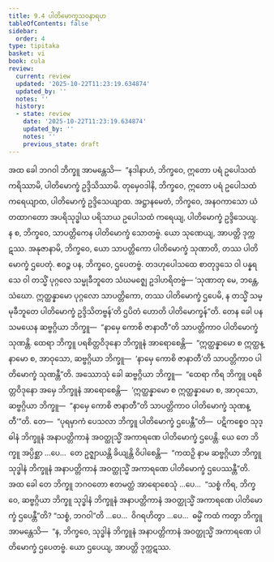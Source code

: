 ```yaml
---
title: 9.4 ပါတိမောက္ခသဝနာရဟ
tableOfContents: false
sidebar:
  order: 4
type: tipitaka
basket: vi
book: cula
review:
  current: review
  updated: '2025-10-22T11:23:19.634874'
  updated_by: ''
  notes: ''
  history:
  - state: review
    date: '2025-10-22T11:23:19.634874'
    updated_by: ''
    notes: ''
    previous_state: draft
---
```



<ReviewStatus review={frontmatter.review} showDetails={true} />

<HypothesisAnnotation frontmatter={frontmatter} />

<DynamicBreadcrumb />

<Division number="386" book="cula" e="ch" v="4" p="424">

<Paragraph number="1879" book="cula">
အထ ခေါ ဘဂဝါ ဘိက္ခူ အာမန္တေသိ—  “နဒါနာဟံ, ဘိက္ခဝေ, ဣတော ပရံ ဥပေါသထံ ကရိဿာမိ, ပါတိမောက္ခံ ဥဒ္ဒိသိဿာမိ. တုမှေဝဒါနိ, ဘိက္ခဝေ, ဣတော ပရံ ဥပေါသထံ ကရေယျာထ, ပါတိမောက္ခံ ဥဒ္ဒိသေယျာထ. အဋ္ဌာနမေတံ, ဘိက္ခဝေ, အနဝကာသော ယံ တထာဂတော အပရိသုဒ္ဓါယ ပရိသာယ ဥပေါသထံ ကရေယျ, ပါတိမောက္ခံ ဥဒ္ဒိသေယျ. န စ, ဘိက္ခဝေ, သာပတ္တိကေန ပါတိမောက္ခံ သောတဗ္ဗံ. ယော သုဏေယျ, အာပတ္တိ ဒုက္ကဋဿ. အနုဇာနာမိ, ဘိက္ခဝေ, ယော သာပတ္တိကော ပါတိမောက္ခံ သုဏာတိ, တဿ ပါတိမောက္ခံ ဌပေတုံ. ဧဝဉ္စ ပန, ဘိက္ခဝေ, ဌပေတဗ္ဗံ. တဒဟုပေါသထေ စာတုဒ္ဒသေ ဝါ ပန္နရသေ ဝါ တသ္မိံ ပုဂ္ဂလေ သမ္မုခီဘူတေ သံဃမဇ္ဈေ ဥဒါဟရိတဗ္ဗံ—
</Paragraph>

<Paragraph number="1880" book="cula">
‘သုဏာတု မေ, ဘန္တေ, သံဃော. ဣတ္ထန္နာမော ပုဂ္ဂလော သာပတ္တိကော, တဿ ပါတိမောက္ခံ ဌပေမိ, န တသ္မိံ သမ္မုခီဘူတေ ပါတိမောက္ခံ ဥဒ္ဒိသိတဗ္ဗန်’တိ ဌပိတံ ဟောတိ ပါတိမောက္ခန်”တိ.
</Paragraph>

<Paragraph number="1881" book="cula">
တေန ခေါ ပန သမယေန ဆဗ္ဗဂ္ဂိယာ ဘိက္ခူ—  “နာမှေ ကောစိ ဇာနာတီ”တိ သာပတ္တိကာဝ ပါတိမောက္ခံ သုဏန္တိ. ထေရာ ဘိက္ခူ ပရစိတ္တဝိဒုနော ဘိက္ခူနံ အာရောစေန္တိ—  “ဣတ္ထန္နာမော စ ဣတ္ထန္နာမော စ, အာဝုသော, ဆဗ္ဗဂ္ဂိယာ ဘိက္ခူ—  ‘နာမှေ ကောစိ ဇာနာတီ’တိ သာပတ္တိကာဝ ပါတိမောက္ခံ သုဏန္တီ”တိ. အဿောသုံ ခေါ ဆဗ္ဗဂ္ဂိယာ ဘိက္ခူ—  “ထေရာ ကိရ ဘိက္ခူ ပရစိတ္တဝိဒုနော အမှေ ဘိက္ခူနံ အာရောစေန္တိ—  ‘ဣတ္ထန္နာမော စ ဣတ္ထန္နာမော စ, အာဝုသော, ဆဗ္ဗဂ္ဂိယာ ဘိက္ခူ—  “နာမှေ ကောစိ ဇာနာတီ”တိ သာပတ္တိကာဝ ပါတိမောက္ခံ သုဏန္တီ’”တိ.
</Paragraph>

<Paragraph number="1882" book="cula">
တေ—  “ပုရမှာကံ ပေသလာ ဘိက္ခူ ပါတိမောက္ခံ ဌပေန္တီ”တိ—  ပဋိကစ္စေဝ သုဒ္ဓါနံ ဘိက္ခူနံ အနာပတ္တိကာနံ အဝတ္ထုသ္မိံ အကာရဏေ ပါတိမောက္ခံ ဌပေန္တိ. ယေ တေ ဘိက္ခူ အပ္ပိစ္ဆာ …ပေ…  တေ ဥဇ္ဈာယန္တိ ခိယျန္တိ ဝိပါစေန္တိ—  “ကထဉှိ နာမ ဆဗ္ဗဂ္ဂိယာ ဘိက္ခူ သုဒ္ဓါနံ ဘိက္ခူနံ အနာပတ္တိကာနံ အဝတ္ထုသ္မိံ အကာရဏေ ပါတိမောက္ခံ ဌပေဿန္တီ”တိ. အထ ခေါ တေ ဘိက္ခူ ဘဂဝတော ဧတမတ္ထံ အာရောစေသုံ …ပေ…  “သစ္စံ ကိရ, ဘိက္ခဝေ, ဆဗ္ဗဂ္ဂိယာ ဘိက္ခူ သုဒ္ဓါနံ ဘိက္ခူနံ အနာပတ္တိကာနံ အဝတ္ထုသ္မိံ အကာရဏေ ပါတိမောက္ခံ ဌပေန္တီ”တိ? “သစ္စံ, ဘဂဝါ”တိ …ပေ…  ဝိဂရဟိတွာ …ပေ…  ဓမ္မိံ ကထံ ကတွာ ဘိက္ခူ အာမန္တေသိ—  “န, ဘိက္ခဝေ, သုဒ္ဓါနံ ဘိက္ခူနံ အနာပတ္တိကာနံ အဝတ္ထုသ္မိံ အကာရဏေ ပါတိမောက္ခံ ဌပေတဗ္ဗံ. ယော ဌပေယျ, အာပတ္တိ ဒုက္ကဋဿ.
</Paragraph>
</Division>